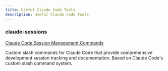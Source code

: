 ```yaml
---
title: Useful Claude Code Tools
description: Useful Claude Code Tools
---
```


### claude-sessions 
[Claude Code Session Management Commands](https://github.com/iannuttall/claude-sessions)

Custom slash commands for Claude Code that provide comprehensive development session tracking and documentation. Based on Claude Code's custom slash command system.





